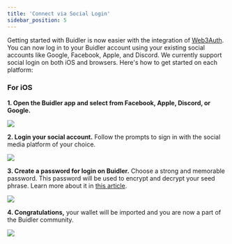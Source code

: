 ```yaml
---
title: 'Connect via Social Login'
sidebar_position: 5
---
```



Getting started with Buidler is now easier with the integration of [Web3Auth](https://web3auth.io/). You can now log in to your Buidler account using your existing social accounts like Google, Facebook, Apple, and Discord.
We currently support social login on both iOS and browsers. Here's how to get started on each platform:

### For iOS

**1. Open the Buidler app and select from Facebook, Apple, Discord, or Google.**

<div class="mobile-screenshot">

![](../../static/img/using-buidler/connect-socials/login-mobile.png)

</div>


**2. Login your social account.** Follow the prompts to sign in with the social media platform of your choice.

![](../../static/img/using-buidler/connect-socials/login-discord-mobile.png)

    
**3. Create a password for login on Buidler.** Choose a strong and memorable password. This password will be used to encrypt and decrypt your seed phrase. Learn more about it in [this article](https://docs.buidler.app/docs/blog/how-buidler-store-your-password).    

<div class="mobile-screenshot">

![](../../static/img/using-buidler/create-wallet/create-password.png)

</div>

**4. Congratulations,** your wallet will be imported and you are now a part of the Buidler community.

<div class="mobile-screenshot">

![](../../static/img/using-buidler/connect-socials/login-social-success-mobile.png)

</div>
